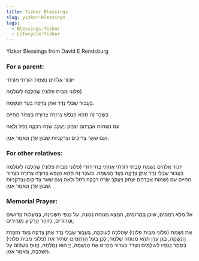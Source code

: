 ```yaml
---
title: Yizkor Blessings
slug: yizkor-blessings
tags:
  - Blessings:Yizkor
  - Lifecycle:Yizkor
---
```

Yizkor Blessings from David E Rendsburg

### For a parent:

<HB> יִזְכּוֹר אֱלֹהִים נִשְׁמַת הוֹרֶתִי מוֹרֶתִי </HB>

<HB> פלוני מבית פלוני) שֶׁהָלְכֶה לְעוֹלָמֶה) </HB>

<HB> בַּעֲבוּר שֶׁבְּלִי נֶדֶר אֶתֵּן צְדָקָה בַּעֲד הַנְשָׁמָה. </HB>

<HB> בִּשְׂכַר זֶה תְּהֵא הַנֶפֶשׁ צְרוּרָה צְרוּרָה בִּצְרוֹר הַחַיִּים </HB>

<HB> עִם נִשְׁמוֹת אַבְרָהָם יִצְחָק וְיַעֲקֹב שָׂרָה רִבְקָה רָחֵל וְלֵאָה </HB>

<HB> וְעִם שְׁאָר צַדִּיקִים וְצַדְקָנִיּוֹת שֶׁבְּגַן עֵדֶן וְנֹאמַר אָמֵן. </HB>


### For other relatives:

<HB> יִזְכּוֹר אֱלֹהִים נִשְׁמַת </HB>
<HB> סָבֶּתִּי דּוׄדֶתִי אֲחֶתִי בֶּתִּי דּוׄדִי </HB>
<HB> (פלוני מבית פלוני) שֶׁהָלְכֶה לְעוֹלָמֶה בַּעֲבוּר שֶׁבְּלִי נֶדֶר אֶתֵּן צְדָקָה בַּעֲד הַנְשָׁמָה. בִּשְׂכַר זֶה תְּהֵא הַנֶפֶשׁ צְרוּרָה צְרוּרָה בִּצְרוֹר הַחַיִּים </HB>
<HB> עִם נִשְׁמוֹת אַבְרָהָם יִצְחָק וְיַעֲקֹב שָׂרָה רִבְקָה רָחֵל וְלֵאָה </HB>
<HB> וְעִם שְׁאָר צַדִּיקִים וְצַדְקָנִיּוֹת שֶׁבְּגַן עֵדֶן וְנֹאמַר אָמֵן. </HB>

### Memorial Prayer:

<HB> אֵל מָלֵא רַחֲמִים, שׁוֹכֵן בַּמְּרוֹמִים, הַמְצֵא מְנוּחָה נְכוֹנָה, עַל כַּנְפֵי הַשְּׁכִינָה, בְּמַעֲלוֹת קְדוֹשִׁים וּטְהוֹרִים, כְּזוֹהַר הָרָקִיעַ מַזְהִירִים, </HB>

<HB> אֶת נִשְׁמַת (פלוני מבית פלוני) שֶׁהָלְכֶה לְעוֹלָמֶהּ, בַּעֲבוּר שֶׁבְּלִי נֶדֶר אֶתֵּן צְדָקָה בְּעַד הַזְכָּרַת הַנְשָׁמָה, בְּגַן עֵדֶן תְּהֵא מְנוּחָה שְׁלֵמָה, לָכֵן בַּעַל הָרַחֲמִים יַסְתִּיר אֶת (פלוני מבית פלוני) בְּסֵתֶר כְּנָפָיו לְעוֹלָמִים וְיִצְרֹר בִּצְרוֹר הַחַיִּים אֶת הַנְשָׁמָה, יְיָ הוּא נַחֲלָתֶהּ, וְיָנוּחַ בְּשָׁלוֹם עַל מִשְׁכָּבֶהּ, וְנֹאמַר אָמֵן. </HB>
